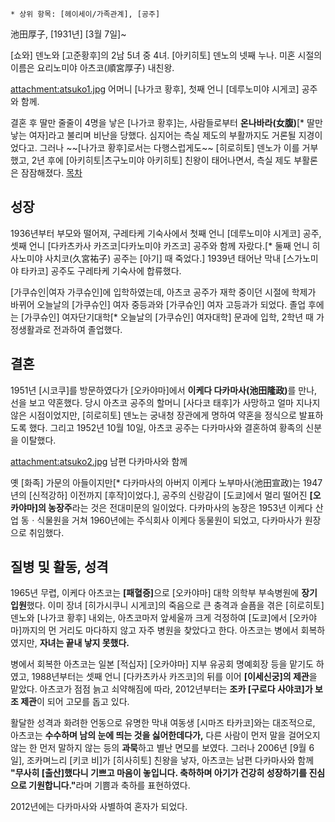  * 상위 항목: [헤이세이/가족관계], [공주]

池田厚子, [1931년] [3월 7일]~

[쇼와] 덴노와 [고준황후]의 2남 5녀 중 4녀. [아키히토] 덴노의 넷째 누나. 
미혼 시절의 이름은 요리노미야 아츠코(順宮厚子) 내친왕.

attachment:atsuko1.jpg
어머니 [나가코 황후], 첫째 언니 [데루노미야 시게코] 공주와 함께.

결혼 후 딸만 줄줄이 4명을 낳은 [나가코 황후]는, 사람들로부터 '''온나바라(女腹)'''[* 딸만 낳는 여자]라고 불리며 비난을 당했다. 심지어는 측실 제도의 부활까지도 거론될 지경이었다고. 그러나 ~~[나가코 황후]로서는 다행스럽게도~~ [히로히토] 덴노가 이를 거부했고, 2년 후에 [아키히토|츠구노미야 아키히토] 친왕이 태어나면서, 측실 제도 부활론은 잠잠해졌다.
[[목차]]
== 성장 ==
1936년부터 부모와 떨어져, 구레타케 기숙사에서 첫째 언니 [데루노미야 시게코] 공주, 셋째 언니 [다카츠카사 카즈코|다카노미야 카즈코] 공주와 함께 자랐다.[* 둘째 언니 히사노미야 사치코(久宮祐子) 공주는 [아기] 때 죽었다.] 1939년 태어난 막내 [스가노미야 타카코] 공주도 구레타케 기숙사에 합류했다.

[가쿠슈인|여자 가쿠슈인]에 입학하였는데, 아츠코 공주가 재학 중이던 시절에 학제가 바뀌어 오늘날의 [가쿠슈인] 여자 중등과와 [가쿠슈인] 여자 고등과가 되었다. 졸업 후에는 [가쿠슈인] 여자단기대학[* 오늘날의 [가쿠슈인] 여자대학] 문과에 입학, 2학년 때 가정생활과로 전과하여 졸업했다.

== 결혼 ==
1951년 [시코쿠]를 방문하였다가 [오카야마]에서 '''이케다 다카마사(池田隆政)'''를 만나, 선을 보고 약혼했다. 당시 아츠코 공주의 할머니 [사다코 태후]가 사망하고 얼마 지나지 않은 시점이었지만, [히로히토] 덴노는 궁내청 장관에게 명하여 약혼을 정식으로 발표하도록 했다. 그리고 1952년 10월 10일, 아츠코 공주는 다카마사와 결혼하여 황족의 신분을 이탈했다. 

attachment:atsuko2.jpg
남편 다카마사와 함께

옛 [화족] 가문의 아들이지만[* 다카마사의 아버지 이케다 노부마사(池田宣政)는 1947년의 [신적강하] 이전까지 [후작]이었다.], 공주의 신랑감이 [도쿄]에서 멀리 떨어진 '''[오카야마]의 농장주'''라는 것은 전대미문의 일이었다. 다카마사의 농장은 1953년 이케다 산업 동ㆍ식물원을 거쳐 1960년에는 주식회사 이케다 동물원이 되었고, 다카마사가 원장으로 취임했다.

== 질병 및 활동, 성격 ==
1965년 무렵, 이케다 아츠코는 '''[패혈증]'''으로 [오카야마] 대학 의학부 부속병원에 '''장기 입원'''했다. 이미 장녀 [히가시쿠니 시게코]의 죽음으로 큰 충격과 슬픔을 겪은 [히로히토] 덴노와 [나가코 황후] 내외는, 아츠코마저 앞세울까 크게 걱정하여 [도쿄]에서 [오카야마]까지의 먼 거리도 마다하지 않고 자주 병원을 찾았다고 한다. 아츠코는 병에서 회복하였지만, '''자녀는 끝내 낳지 못했다.''' 

병에서 회복한 아츠코는 일본 [적십자] [오카야마] 지부 유공회 명예회장 등을 맡기도 하였고, 1988년부터는 셋째 언니 [다카츠카사 카즈코]의 뒤를 이어 '''[이세신궁]의 제관'''을 맡았다. 아츠코가 점점 늙고 쇠약해짐에 따라, 2012년부터는 '''조카 [구로다 사야코]가 보조 제관'''이 되어 고모를 돕고 있다.

활달한 성격과 화려한 언동으로 유명한 막내 여동생 [시마즈 타카코]와는 대조적으로, 아츠코는 '''수수하며 남의 눈에 띄는 것을 싫어한데다가,''' 다른 사람이 먼저 말을 걸어오지 않는 한 먼저 말하지 않는 등의 '''과묵'''하고 별난 면모를 보였다. 그러나 2006년 [9월 6일], 조카며느리 [키코 비]가 [히사히토] 친왕을 낳자, 아츠코는 남편 다카마사와 함께 '''"무사히 [출산]했다니 기쁘고 마음이 놓입니다. 축하하며 아기가 건강히 성장하기를 진심으로 기원합니다."'''라며 기쁨과 축하를 표현하였다.

2012년에는 다카마사와 사별하여 혼자가 되었다.
